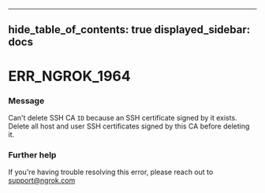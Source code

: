 

---
hide_table_of_contents: true
displayed_sidebar: docs
---


# ERR_NGROK_1964

### Message
Can't delete SSH CA `ID` because an SSH certificate signed by it exists. Delete all host and user SSH certificates signed by this CA before deleting it.

<ErrorDetails />



### Further help
If you're having trouble resolving this error, please reach out to [support@ngrok.com](mailto:support@ngrok.com?subject=Help%20with%20ERR_NGROK_1964)

